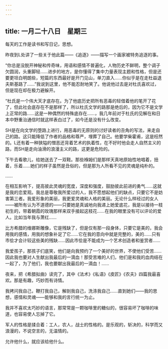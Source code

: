 ```yaml
---
---
---
```

title: 一月二十八日　星期三
---




每天的工作是读书和写日记，思想。

昨夜到L处讲了一些关于他此篇——《追逐》——描写一个画家被特务追逐的事。

“你总是没脱开神秘和传奇味，用语和感情不普遍化，人物历史不鲜明，整个调子欠圆润，头重脚轻……进步的地方，是你懂得了集中力量表现主题和性格，但是还要更坦白明朗些，短篇的东西最好是开门见山，单刀直入……你似乎是在走杜益退夫斯基路了……”我说到这里，他不能忍耐地笑了。他说他过去是对杜氏喜欢过，但是现在却在极力避躲开。

“杜氏是一个伟大天才底存在。为了他底历史把所有恶毒的轻借着他的笔开了花了，但此社会底存在不是那样了，所以杜氏文学的路那是绝后的，因为它不是文学上正常的路……这是一种偶然的特殊底存在……，我几年前对于杜氏的见解在和日本中野重治通信时就这样表白过了，如今还是没有什么改变。

SH是在向文学的堕路上进行，用恶毒的无原则的讨好读者的丑角的写法，来走自己的路。这只能降低了作者的品格和尊严，埋葬了自己。他要学柴霍甫，这是枉然的。L还有着一种狭隘的憎恶还背着艺术的执着性，在不好时他会走人自然主义的路，而SH是走向油滑的浪漫主义的路，这更是危险的。

下午去看歌儿，给她送去了一双鞋。那些褓姆们是那样天真地原始性地唱着，扭着，乐着……她们的样子虽然是丑俗的，但是那为人所看不见的灵魂是纯朴的。

……

在相互影响下，提高彼此灵魂的宽度，深度和强度，鼓励彼此前进的勇气……这就是我的恋爱观。我总是尊敬我所爱过的人，我不愿想起他们的缺点，只要它不是妨害第三者。我爱形象的美丽，我更爱灵魂和人格的美丽。无论什么样经过的女人——被所有认为不道德的——只要她是真诚地向我递上她爱底花，我是以接待一枝初生的，带着朝霞的玫瑰那样来双手接起这枝花……在我的眼里没有可以评论的爱人。比如当年我与萧红……

比方希腊的维娜斯雕像，它是残缺了，但是仅有那一段身体，只要它是美的，我会用我的感情，用我的想象补足了它……它在我的意向中就是完整的，美的……只有市侩才会计较这些美的残缺……因此市侩是不能成为一个艺术创造者和鉴赏者……

我爱孩子，那孩子们底笑，他们是向我预约了一个美好的世界，不使他们受苦……因此我也要对人生献出我最后的一滴血！那受苦难的人们，他们是和我的血肉结在一起了，为了他们，我也要献出我最后的一滴血！……

夜来，把《希腊拟曲》读完了，其中《法术》《私语》《皮匠》《农夫》四篇我最喜欢。那是有趣，巧妙而有诗情。

我拷问我自己，鞭打我自己，解剖我自己，洗涤我自己……直到她们——我的思想，感情和灵魂——能够和我的言行统一为止。

我并不喜欢太巧妙的语言，那常常是一颗咖啡里的糖似的，很容易坏了咖啡的味道，也容易使人忘掉了它。

军人的性格是揉合着：工人，农人，战士的性格的。是乐观的，斩决的，科学而又浪漫的，不说空言的，无温情的。

允许他什么，就应该给他什么。